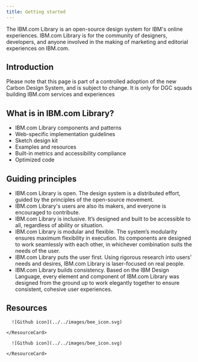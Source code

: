 ```yaml
---
title: Getting started
---
```


<PageDescription>

The IBM.com Library is an open-source design system for IBM's online experiences. IBM.com Library is for the community of designers, developers, and anyone involved in the making of marketing and editorial experiences on IBM.com. 

</PageDescription>

## Introduction 
Please note that this page is part of a controlled adoption of the new Carbon Design System, and is subject to change. It is only for DGC squads building IBM.com services and experiences

## What is in IBM.com Library?
* IBM.com Library components and patterns
* Web-specific implementation guidelines 
* Sketch design kit 
* Examples and resources
* Built-in metrics and accessibility compliance
* Optimized code

## Guiding principles
* IBM.com Library is open. The design system is a distributed effort, guided by the principles of the open-source movement. 
* IBM.com Library's users are also its makers, and everyone is encouraged to contribute.
* IBM.com Library is inclusive. It’s designed and built to be accessible to all, regardless of ability or situation.
* IBM.com Library is modular and flexible. The system’s modularity ensures maximum flexibility in execution. Its components are designed to work seamlessly with each other, in whichever combination suits the needs of the user.
* IBM.com Library puts the user first. Using rigorous research into users’ needs and desires, IBM.com Library is laser-focused on real people.
* IBM.com Library builds consistency. Based on the IBM Design Language, every element and component of IBM.com Library was designed from the ground up to work elegantly together to ensure consistent, cohesive user experiences.

## Resources 

<Row className="resource-card-group">
  <Column colMd={4} colLg={4} noGutterSm>
    <ResourceCard
      subTitle="Find resources you need"
      href="#"
    >
      
      ![Github icon](../../images/bee_icon.svg)
      
    </ResourceCard>
  </Column>
  <Column colMd={4} colLg={4} noGutterSm>
    <ResourceCard
      subTitle="Visit our Help page"          
      href="#"
    >
      
      ![Github icon](../../images/bee_icon.svg)
      
    </ResourceCard>
  </Column>
</Row>

